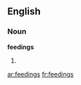 ==English==

===Noun===
'''feedings'''

# {{plural of|[[feeding]]}}

[[ar:feedings]]
[[fr:feedings]]